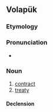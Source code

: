 {{also|balad}}
==Volapük==

===Etymology===
{{suffix|vo|bal|äd}}

===Pronunciation===
* {{IPA|[baˈlɛd]|lang=vo}}

===Noun===
{{vo-noun}}

# [[contract]]
# [[treaty]]

====Declension====
{{vo-decl-noun}}